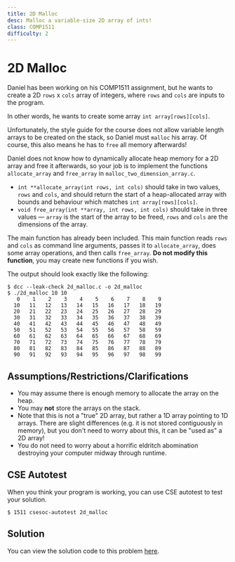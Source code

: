 ```yaml
---
title: 2D Malloc
desc: Malloc a variable-size 2D array of ints!
class: COMP1511
difficulty: 2
---
```


# 2D Malloc

Daniel has been working on his COMP1511 assignment, but he wants to create a 2D `rows` x `cols` array of integers, where `rows` and `cols` are inputs to the program.

In other words, he wants to create some array `int array[rows][cols]`.

Unfortunately, the style guide for the course does not allow variable length arrays to be created on the stack, so Daniel must `malloc` his array. Of course, this also means he has to `free` all memory afterwards!

Daniel does not know how to dynamically allocate heap memory for a 2D array and free it afterwards, so your job is to implement the functions `allocate_array` and `free_array` in `malloc_two_dimension_array.c`.

- `int **allocate_array(int rows, int cols)` should take in two values, `rows` and `cols`, and should return the start of a heap-allocated array with bounds and behaviour which matches `int array[rows][cols]`.
- `void free_array(int **array, int rows, int cols)` should take in three values — `array` is the start of the array to be freed, `rows` and `cols` are the dimensions of the array.

The main function has already been included. This main function reads `rows` and `cols` as command line arguments, passes it to `allocate_array`, does some array operations, and then calls `free_array`. **Do not modify this function**, you may create new functions if you wish.

The output should look exactly like the following:

```bash:~/1511-revision/2d_malloc
$ dcc --leak-check 2d_malloc.c -o 2d_malloc
$ ./2d_malloc 10 10
   0    1    2    3    4    5    6    7    8    9
  10   11   12   13   14   15   16   17   18   19
  20   21   22   23   24   25   26   27   28   29
  30   31   32   33   34   35   36   37   38   39
  40   41   42   43   44   45   46   47   48   49
  50   51   52   53   54   55   56   57   58   59
  60   61   62   63   64   65   66   67   68   69
  70   71   72   73   74   75   76   77   78   79
  80   81   82   83   84   85   86   87   88   89
  90   91   92   93   94   95   96   97   98   99
```

## Assumptions/Restrictions/Clarifications

- You may assume there is enough memory to allocate the array on the heap.
- You may **not** store the arrays on the stack.
- Note that this is not a "true" 2D array, but rather a 1D array pointing to 1D arrays. There are slight differences (e.g. it is not stored contiguously in memory), but you don't need to worry about this, it can be "used as" a 2D array!
- You do not need to worry about a horrific eldritch abomination destroying your computer midway through runtime.

## CSE Autotest

When you think your program is working, you can use CSE autotest to test your solution.

```bash:~/1511-revision/2d_malloc
$ 1511 csesoc-autotest 2d_malloc
```

## Solution

You can view the solution code to this problem [here](https://github.com/Allynixtor/comp1511-23T1-problems/blob/main/solutions/2d_malloc/solution.c).
